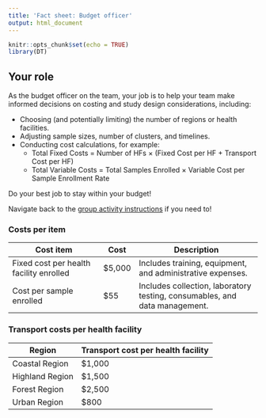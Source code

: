 ```yaml
---
title: 'Fact sheet: Budget officer'
output: html_document
---
```


```r
knitr::opts_chunk$set(echo = TRUE)
library(DT)
```

## Your role
As the budget officer on the team, your job is to help your team make informed decisions on costing and study design considerations, including: 

- Choosing (and potentially limiting) the number of regions or health facilities.
- Adjusting sample sizes, number of clusters, and timelines.
- Conducting cost calculations, for example: 
  - Total Fixed Costs = Number of HFs × (Fixed Cost per HF + Transport Cost per HF)
  - Total Variable Costs = Total Samples Enrolled × Variable Cost per Sample Enrollment Rate

Do your best job to stay within your budget! 

Navigate back to the [group activity instructions](module6_scenarios.Rmd) if you need to!

### Costs per item

| **Cost item**                           | **Cost** | **Description**                                       |
|-----------------------------------------|----------|-------------------------------------------------------|
| Fixed cost per health facility enrolled | $5,000   | Includes training, equipment, and administrative expenses. |
| Cost per sample enrolled       | $55      | Includes collection, laboratory testing, consumables, and data management. |

### Transport costs per health facility

| **Region**       | **Transport cost per health facility** |
|------------------|----------------------------------------|
| Coastal Region     | $1,000                                 |
| Highland Region     | $1,500                                 |
| Forest Region      | $2,500                                 |
| Urban Region      | $800                                   |